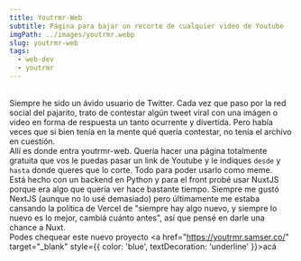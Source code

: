 ```yaml
---
title: Youtrmr-Web
subtitle: Página para bajar un recorte de cualquier video de Youtube
imgPath: ../images/youtrmr.webp
slug: youtrmr-web
tags:
  - web-dev
  - youtrmr
---
```

\
Siempre he sido un ávido usuario de Twitter. Cada vez que paso por la red social del pajarito, trato de contestar algún tweet viral con una imágen o video en forma de respuesta un tanto ocurrente y divertida. Pero había veces que si bien tenía en la mente qué quería contestar, no tenía el archivo en cuestión.
\
Allí es donde entra youtrmr-web. Quería hacer una página totalmente gratuita que vos le puedas pasar un link de Youtube y le indiques `desde` y `hasta` donde queres que lo corte. Todo para poder usarlo como meme.
\
Está hecho con un backend en Python y para el front probé usar NuxtJS porque era algo que quería ver hace bastante tiempo. Siempre me gustó NextJS (aunque no lo usé demasiado) pero últimamente me estaba cansando la política de Vercel de "siempre hay algo nuevo, y siempre lo nuevo es lo mejor, cambiá cuánto antes", así que pensé en darle una chance a Nuxt.
\
Podes chequear este nuevo proyecto <a href="https://youtrmr.samser.co/" target="_blank" style={{ color: 'blue', textDecoration: 'underline' }}>acá</a>
